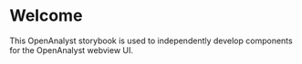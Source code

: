 
<Meta title="Welcome" />

# Welcome

This OpenAnalyst storybook is used to independently develop components for the OpenAnalyst webview UI.
